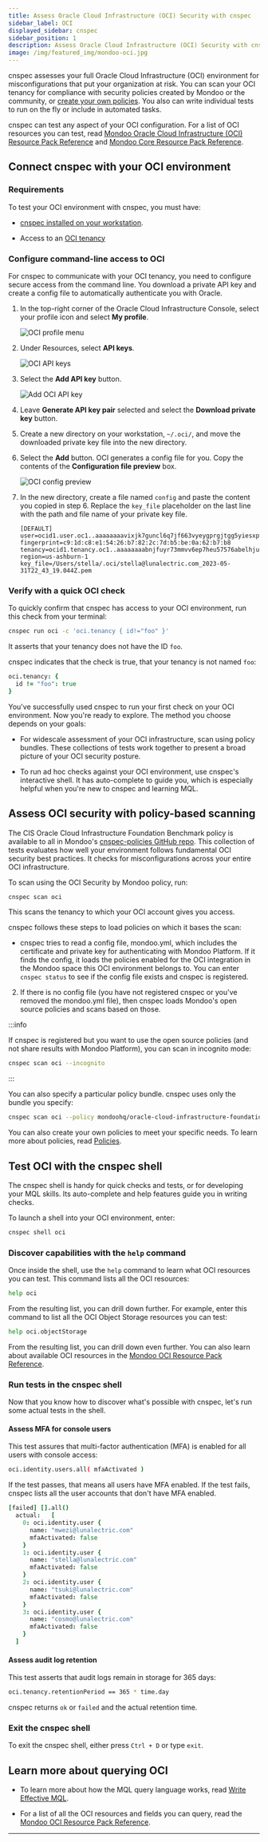 ```yaml
---
title: Assess Oracle Cloud Infrastructure (OCI) Security with cnspec
sidebar_label: OCI
displayed_sidebar: cnspec
sidebar_position: 1
description: Assess Oracle Cloud Infrastructure (OCI) Security with cnspec
image: /img/featured_img/mondoo-oci.jpg
---
```


cnspec assesses your full Oracle Cloud Infrastructure (OCI) environment for misconfigurations that put your organization at risk. You can scan your OCI tenancy for compliance with security policies created by Mondoo or the community, or [create your own policies](/cnspec/cnspec-policies/write/). You also can write individual tests to run on the fly or include in automated tasks.

cnspec can test any aspect of your OCI configuration. For a list of OCI resources you can test, read [Mondoo Oracle Cloud Infrastructure (OCI) Resource Pack Reference](/mql/resources/oci-pack/) and [Mondoo Core Resource Pack Reference](/mql/resources/core-pack/).

## Connect cnspec with your OCI environment

### Requirements

To test your OCI environment with cnspec, you must have:

- [cnspec installed on your workstation](/cnspec/).

- Access to an [OCI tenancy](https://docs.oracle.com/en/cloud/foundation/cloud_architecture/governance/tenancy.html#what-is-a-tenancy)

### Configure command-line access to OCI

For cnspec to communicate with your OCI tenancy, you need to configure secure access from the command line. You download a private API key and create a config file to automatically authenticate you with Oracle.

1. In the top-right corner of the Oracle Cloud Infrastructure Console, select your profile icon and select **My profile**.

   ![OCI profile menu](/img/cnspec/oci/profile-menu.png)

2. Under Resources, select **API keys**.

   ![OCI API keys](/img/cnspec/oci/api-keys.png)

3. Select the **Add API key** button.

   ![Add OCI API key](/img/cnspec/oci/add-api-key.png)

4. Leave **Generate API key pair** selected and select the **Download private key** button.

5. Create a new directory on your workstation, `~/.oci/`, and move the downloaded private key file into the new directory.

6. Select the **Add** button. OCI generates a config file for you. Copy the contents of the **Configuration file preview** box.

   ![OCI config preview](/img/cnspec/oci/config-preview.png)

7. In the new directory, create a file named `config` and paste the content you copied in step 6. Replace the `key_file` placeholder on the last line with the path and file name of your private key file.

   ```text
   [DEFAULT]
   user=ocid1.user.oc1..aaaaaaaavixjk7guncl6q7jf663vyeygprgjtgg5yiesxpwx4i6m6r23xmna
   fingerprint=c9:1d:c8:e1:54:26:b7:82:2c:7d:b5:be:0a:62:b7:b8
   tenancy=ocid1.tenancy.oc1..aaaaaaaabnjfuyr73mmvv6ep7heu57576abelhju5ni333c6rrfqiu6q6joq
   region=us-ashburn-1
   key_file=/Users/stella/.oci/stella@lunalectric.com_2023-05-31T22_43_19.044Z.pem
   ```

### Verify with a quick OCI check

To quickly confirm that cnspec has access to your OCI environment, run this check from your terminal:

```bash
cnspec run oci -c 'oci.tenancy { id!="foo" }'
```

It asserts that your tenancy does not have the ID `foo`.

cnspec indicates that the check is true, that your tenancy is not named `foo`:

```coffee
oci.tenancy: {
  id != "foo": true
}
```

You've successfully used cnspec to run your first check on your OCI environment. Now you're ready to explore. The method you choose depends on your goals:

- For widescale assessment of your OCI infrastructure, scan using policy bundles. These collections of tests work together to present a broad picture of your OCI security posture.

- To run ad hoc checks against your OCI environment, use cnspec's interactive shell. It has auto-complete to guide you, which is especially helpful when you're new to cnspec and learning MQL.

## Assess OCI security with policy-based scanning

The CIS Oracle Cloud Infrastructure Foundation Benchmark policy is available to all in Mondoo's [cnspec-policies GitHub repo](https://github.com/mondoohq/cnspec-policies/tree/main/core). This collection of tests evaluates how well your environment follows fundamental OCI security best practices. It checks for misconfigurations across your entire OCI infrastructure.

To scan using the OCI Security by Mondoo policy, run:

```bash
cnspec scan oci
```

This scans the tenancy to which your OCI account gives you access.

cnspec follows these steps to load policies on which it bases the scan:

- cnspec tries to read a config file, mondoo.yml, which includes the certificate and private key for authenticating with Mondoo Platform. If it finds the config, it loads the policies enabled for the OCI integration in the Mondoo space this OCI environment belongs to. You can enter `cnspec status` to see if the config file exists and cnspec is registered.

2.  If there is no config file (you have not registered cnspec or you've removed the mondoo.yml file), then cnspec loads Mondoo's open source policies and scans based on those.

:::info

If cnspec is registered but you want to use the open source policies (and not share results with Mondoo Platform), you can scan in incognito mode:

```bash
cnspec scan oci --incognito
```

:::

You can also specify a particular policy bundle. cnspec uses only the bundle you specify:

```bash
cnspec scan oci --policy mondoohq/oracle-cloud-infrastructure-foundation-level-1
```

You can also create your own policies to meet your specific needs. To learn more about policies, read [Policies](/cnspec/cnspec-policies/).

## Test OCI with the cnspec shell

The cnspec shell is handy for quick checks and tests, or for developing your MQL skills. Its auto-complete and help features guide you in writing checks.

To launch a shell into your OCI environment, enter:

```bash
cnspec shell oci
```

### Discover capabilities with the `help` command

Once inside the shell, use the `help` command to learn what OCI resources you can test. This command lists all the OCI resources:

```bash
help oci
```

From the resulting list, you can drill down further. For example, enter this command to list all the OCI Object Storage resources you can test:

```bash
help oci.objectStorage
```

From the resulting list, you can drill down even further. You can also learn about available OCI resources in the [Mondoo OCI Resource Pack Reference](/mql/resources/oci-pack/).

### Run tests in the cnspec shell

Now that you know how to discover what's possible with cnspec, let's run some actual tests in the shell.

#### Assess MFA for console users

This test assures that multi-factor authentication (MFA) is enabled for all users with console access:

```bash
oci.identity.users.all( mfaActivated )
```

If the test passes, that means all users have MFA enabled. If the test fails, cnspec lists all the user accounts that don't have MFA enabled.

```coffee
[failed] [].all()
  actual:   [
    0: oci.identity.user {
      name: "mwezi@lunalectric.com"
      mfaActivated: false
    }
    1: oci.identity.user {
      name: "stella@lunalectric.com"
      mfaActivated: false
    }
    2: oci.identity.user {
      name: "tsuki@lunalectric.com"
      mfaActivated: false
    }
    3: oci.identity.user {
      name: "cosmo@lunalectric.com"
      mfaActivated: false
    }
  ]
```

#### Assess audit log retention

This test asserts that audit logs remain in storage for 365 days:

```bash
oci.tenancy.retentionPeriod == 365 * time.day
```

cnspec returns `ok` or `failed` and the actual retention time.

### Exit the cnspec shell

To exit the cnspec shell, either press `Ctrl + D` or type `exit`.

## Learn more about querying OCI

- To learn more about how the MQL query language works, read [Write Effective MQL](/mql/mql.write/).

- For a list of all the OCI resources and fields you can query, read the [Mondoo OCI Resource Pack Reference](/mql/resources/oci-pack/).

---
